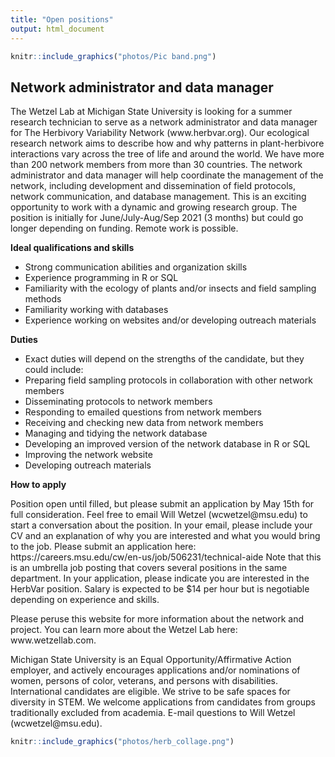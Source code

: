 ```yaml
---
title: "Open positions"
output: html_document
---
```


```r
knitr::include_graphics("photos/Pic band.png")
```

## Network administrator and data manager

The Wetzel Lab at Michigan State University is looking for a summer research technician to serve as a network administrator and data manager for The Herbivory Variability Network (www.herbvar.org). Our ecological research network aims to describe how and why patterns in plant-herbivore interactions vary across the tree of life and around the world. We have more than 200 network members from more than 30 countries. The network administrator and data manager will help coordinate the management of the network, including development and dissemination of field protocols, network communication, and database management. This is an exciting opportunity to work with a dynamic and growing research group. The position is initially for June/July-Aug/Sep 2021 (3 months) but could go longer depending on funding. Remote work is possible. 

**Ideal qualifications and skills**

* Strong communication abilities and organization skills
* Experience programming in R or SQL
* Familiarity with the ecology of plants and/or insects and field sampling methods
* Familiarity working with databases
* Experience working on websites and/or developing outreach materials

**Duties**

* Exact duties will depend on the strengths of the candidate, but they could include:
* Preparing field sampling protocols in collaboration with other network members
* Disseminating protocols to network members
* Responding to emailed questions from network members
* Receiving and checking new data from network members
* Managing and tidying the network database
* Developing an improved version of the network database in R or SQL
* Improving the network website
* Developing outreach materials

**How to apply**

Position open until filled, but please submit an application by May 15th for full consideration. Feel free to email Will Wetzel (wcwetzel@msu.edu) to start a conversation about the position. In your email, please include your CV and an explanation of why you are interested and what you would bring to the job. Please submit an application here: https://careers.msu.edu/cw/en-us/job/506231/technical-aide
Note that this is an umbrella job posting that covers several positions in the same department. In your application, please indicate you are interested in the HerbVar position.
Salary is expected to be $14 per hour but is negotiable depending on experience and skills.

Please peruse this website for more information about the network and project.
You can learn more about the Wetzel Lab here: www.wetzellab.com.

Michigan State University is an Equal Opportunity/Affirmative Action employer, and actively encourages applications and/or nominations of women, persons of color, veterans, and persons with disabilities. International candidates are eligible. We strive to be safe spaces for diversity in STEM. We welcome applications from candidates from groups traditionally excluded from academia. E-mail questions to Will Wetzel (wcwetzel@msu.edu).


```r
knitr::include_graphics("photos/herb_collage.png")
```